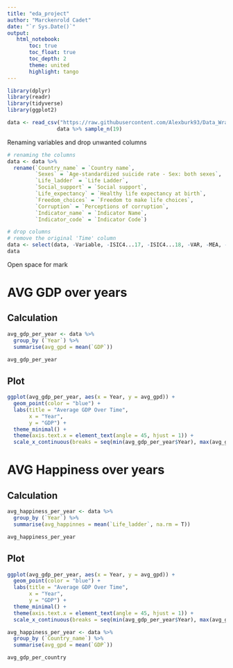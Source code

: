 ```yaml
---
title: "eda_project"
author: "Marckenrold Cadet"
date: "`r Sys.Date()`"
output: 
   html_notebook:
       toc: true 
       toc_float: true
       toc_depth: 2
       theme: united
       highlight: tango
---
```


```r
library(dplyr)
library(readr)
library(tidyverse)
library(ggplot2)
```


```r
data <- read_csv("https://raw.githubusercontent.com/Alexburk93/Data_Wrangling_EDA/main/data/suicide_analysis.csv")
                data %>% sample_n(19)
```
Renaming variables and drop unwanted columns
```r
# renaming the columns 
data <- data %>%
  rename(`Country_name` = `Country name`,
         `Sexes` = `Age-standardized suicide rate - Sex: both sexes`,
         `Life_ladder` = `Life Ladder`,
         `Social_support` = `Social support`,
         `Life_expectancy` = `Healthy life expectancy at birth`,
         `Freedom_choices` = `Freedom to make life choices`,
         `Corruption` = `Perceptions of corruption`,
         `Indicator_name` = `Indicator Name`,
         `Indicator_code` = `Indicator Code`)

# drop columns 
# remove the original 'Time' column
data <- select(data, -Variable, -ISIC4...17, -ISIC4...18, -VAR, -MEA, -`Unit Code`)  
data
```
Open space for mark

# AVG GDP over years
## Calculation 
```r
avg_gdp_per_year <- data %>% 
  group_by (`Year`) %>% 
  summarise(avg_gpd = mean(`GDP`))

avg_gdp_per_year
```
## Plot 
```r
ggplot(avg_gdp_per_year, aes(x = Year, y = avg_gpd)) +
  geom_point(color = "blue") +  
  labs(title = "Average GDP Over Time",
       x = "Year",
       y = "GDP") +
  theme_minimal() +
  theme(axis.text.x = element_text(angle = 45, hjust = 1)) +
  scale_x_continuous(breaks = seq(min(avg_gdp_per_year$Year), max(avg_gdp_per_year$Year), by = 1))
```
# AVG Happiness over years
## Calculation 
```r
avg_happiness_per_year <- data %>% 
  group_by (`Year`) %>% 
  summarise(avg_happinnes = mean(`Life_ladder`, na.rm = T))

avg_happiness_per_year
```
## Plot 

```r
ggplot(avg_gdp_per_year, aes(x = Year, y = avg_gpd)) +
  geom_point(color = "blue") +  
  labs(title = "Average GDP Over Time",
       x = "Year",
       y = "GDP") +
  theme_minimal() +
  theme(axis.text.x = element_text(angle = 45, hjust = 1)) +
  scale_x_continuous(breaks = seq(min(avg_gdp_per_year$Year), max(avg_gdp_per_year$Year), by = 1))
```


```r
avg_happiness_per_year <- data %>% 
  group_by (`Country_name`) %>% 
  summarise(avg_gpd = mean(`GDP`))

avg_gdp_per_country
```

